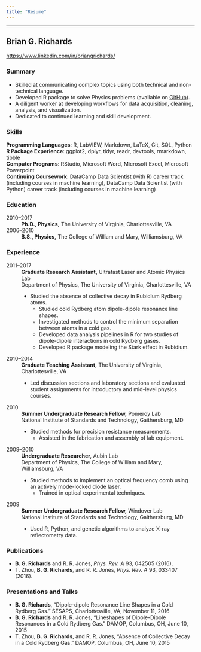 ```yaml
---
title: "Resume"
---
```

---------------------
## Brian G. Richards  
[https://www.linkedin.com/in/briangrichards/](https://www.linkedin.com/in/briangrichards/)


### Summary 

* Skilled at communicating complex topics using both technical and 
non-technical language. 
* Developed R package to solve Physics problems (available on 
[GitHub](https://github.com/bgrich/starkr)). 
* A diligent worker at developing workflows for data acquisition, cleaning, 
analysis, and visualization.
* Dedicated to continued learning and skill development. 

### Skills 

**Programming Languages**: R, LabVIEW, Markdown, LaTeX, Git, SQL, Python  
**R Package Experience**: ggplot2, dplyr, tidyr, readr, devtools, rmarkdown, tibble  
**Computer Programs**: RStudio, Microsoft Word, Microsoft Excel, 
Microsoft Powerpoint  
**Continuing Coursework**: DataCamp Data Scientist (with R) career track (including 
courses in machine learning), DataCamp Data Scientist (with Python) career track 
(including courses in machine learning)  

### Education 

2010--2017
: **Ph.D., Physics,** The University of Virginia, Charlottesville, VA

2006--2010
: **B.S., Physics,** The College of William and Mary, Williamsburg, VA

### Experience 

2011--2017
: **Graduate Research Assistant,** Ultrafast Laser and Atomic Physics Lab  
Department of Physics, The University of Virginia, Charlottesville, VA  

: * Studied the absence of collective decay in Rubidium Rydberg atoms.\ 
  * Studied cold Rydberg atom dipole-dipole resonance line shapes.\ 
  * Investigated methods to control the minimum separation between atoms in a cold gas.\ 
  * Developed data analysis pipelines in R for two studies of dipole-dipole 
interactions in cold Rydberg gases.\ 
  * Developed R package modeling the Stark effect in Rubidium.  

2010--2014
: **Graduate Teaching Assistant,** The University of Virginia, Charlottesville, VA  

: * Led discussion sections and laboratory sections and evaluated student 
assignments for introductory and mid-level physics courses.

2010 
: **Summer Undergraduate Research Fellow,** Pomeroy Lab  
National Institute of Standards and Technology, Gaithersburg, MD  

: * Studied methods for precision resistance measurements.\ 
  * Assisted in the fabrication and assembly of lab equipment.  
  
2009--2010
: **Undergraduate Researcher,** Aubin Lab  
Department of Physics, The College of William and Mary, Williamsburg, VA  

: * Studied methods to implement an optical frequency comb using an actively 
mode-locked diode laser.\ 
  * Trained in optical experimental techniques.

2009 
: **Summer Undergraduate Research Fellow,** Windover Lab  
National Institute of Standards and Technology, Gaithersburg, MD  

: * Used R, Python, and genetic algorithms to analyze X-ray reflectometry data. 

### Publications

* **B. G. Richards** and R. R. Jones, *Phys. Rev. A* 93, 042505 (2016).
* T. Zhou, **B. G. Richards**, and R. R. Jones, *Phys. Rev. A* 93, 033407 (2016).

### Presentations and Talks

* **B. G. Richards**, "Dipole-dipole Resonance Line Shapes in a Cold Rydberg Gas." 
SESAPS, Charlottesville, VA, November 11, 2016 
* **B. G. Richards** and R. R. Jones, "Lineshapes of Dipole-Dipole Resonances in 
a Cold Rydberg Gas." DAMOP, Columbus, OH, June 10, 2015 
* T. Zhou, **B. G. Richards**, and R. R. Jones, "Absence of Collective Decay in 
a Cold Rydberg Gas." DAMOP, Columbus, OH, June 10, 2015
